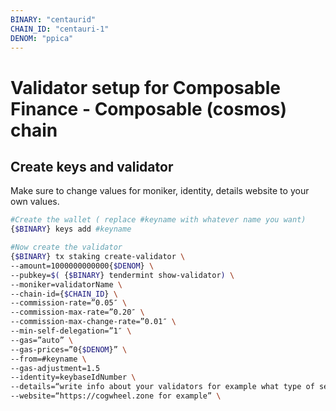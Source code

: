 ```yaml
---
BINARY: "centaurid"
CHAIN_ID: "centauri-1"
DENOM: "ppica"
---
```


# Validator setup for Composable Finance - Composable (cosmos) chain

## Create keys and validator


<Callout type="info" emoji="🙋‍♀️">
  Make sure to change values for moniker, identity, details website to your own values.
</Callout>

```bash
#Create the wallet ( replace #keyname with whatever name you want)
{$BINARY} keys add #keyname

#Now create the validator 
{$BINARY} tx staking create-validator \
--amount=1000000000000{$DENOM} \
--pubkey=$( {$BINARY} tendermint show-validator) \
--moniker=validatorName \
--chain-id={$CHAIN_ID} \
--commission-rate=”0.05″ \
--commission-max-rate=”0.20″ \
--commission-max-change-rate=”0.01″ \
--min-self-delegation=”1″ \
--gas=”auto” \
--gas-prices=”0{$DENOM}” \
--from=#keyname \
--gas-adjustment=1.5
--identity=keybaseIdNumber \
--details=“write info about your validators for example what type of service you ofer etc.” \
--website=“https://cogwheel.zone for example” \
```

